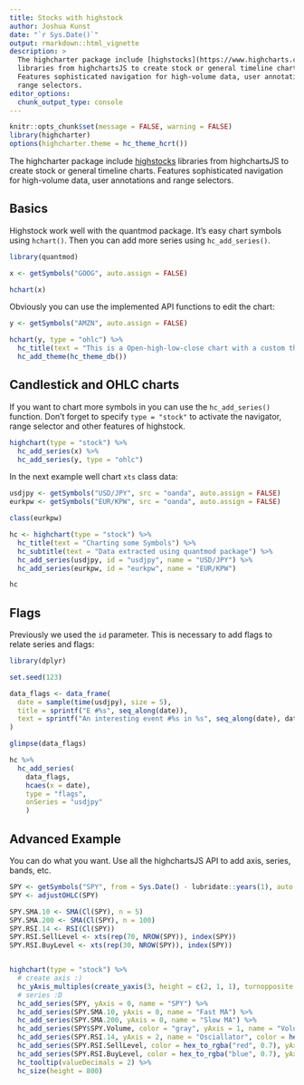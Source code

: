 ```yaml
---
title: Stocks with highstock
author: Joshua Kunst
date: "`r Sys.Date()`"
output: rmarkdown::html_vignette
description: >
  The highcharter package include [highstocks](https://www.highcharts.com/demo/stock)
  libraries from highchartsJS to create stock or general timeline charts.
  Features sophisticated navigation for high-volume data, user annotations and
  range selectors.
editor_options: 
  chunk_output_type: console
---
```


<script>
$(document).ready(function(){ 
  el = $(".page-header > h1")
  icon = "line-chart"
  text = el.text()
  text_new = "<span class=\"fa fa-" + icon  + "\"></span> " + text
  el.html(text_new) 
}) ;
</script>

```r
knitr::opts_chunk$set(message = FALSE, warning = FALSE)
library(highcharter)
options(highcharter.theme = hc_theme_hcrt())
```

The highcharter package include [highstocks](https://www.highcharts.com/demo/stock) 
libraries from highchartsJS to create stock or general timeline charts.
Features sophisticated navigation for high-volume data, user annotations and
range selectors.

## Basics

Highstock work well with the quantmod package. It's  easy chart symbols using
`hchart()`. Then you can add more series using `hc_add_series()`.

```r
library(quantmod)

x <- getSymbols("GOOG", auto.assign = FALSE)

hchart(x)
```

Obviously you can use the implemented API functions to edit the chart:

```r
y <- getSymbols("AMZN", auto.assign = FALSE)

hchart(y, type = "ohlc") %>% 
  hc_title(text = "This is a Open-high-low-close chart with a custom theme") %>% 
  hc_add_theme(hc_theme_db())
```

## Candlestick and OHLC charts

If you want to chart more symbols in you can
use the `hc_add_series()` function. Don't forget to specify `type = "stock"` to
activate the navigator, range selector and other features of highstock.   

```r
highchart(type = "stock") %>% 
  hc_add_series(x) %>% 
  hc_add_series(y, type = "ohlc")
```

In the next example well chart `xts` class data: 

```r
usdjpy <- getSymbols("USD/JPY", src = "oanda", auto.assign = FALSE)
eurkpw <- getSymbols("EUR/KPW", src = "oanda", auto.assign = FALSE)

class(eurkpw)

hc <- highchart(type = "stock") %>% 
  hc_title(text = "Charting some Symbols") %>% 
  hc_subtitle(text = "Data extracted using quantmod package") %>% 
  hc_add_series(usdjpy, id = "usdjpy", name = "USD/JPY") %>% 
  hc_add_series(eurkpw, id = "eurkpw", name = "EUR/KPW")

hc
```

## Flags

Previously we used the `id` parameter. This is necessary 
to add flags to relate series and flags:

```r
library(dplyr)

set.seed(123)

data_flags <- data_frame(
  date = sample(time(usdjpy), size = 5),
  title = sprintf("E #%s", seq_along(date)),
  text = sprintf("An interesting event #%s in %s", seq_along(date), date)
)

glimpse(data_flags)

hc %>% 
  hc_add_series(
    data_flags, 
    hcaes(x = date),
    type = "flags", 
    onSeries = "usdjpy"
    )


```

## Advanced Example

You can do what you want. Use all the highchartsJS API to add axis, series, 
bands, etc.

```r
SPY <- getSymbols("SPY", from = Sys.Date() - lubridate::years(1), auto.assign = FALSE)
SPY <- adjustOHLC(SPY)

SPY.SMA.10 <- SMA(Cl(SPY), n = 5)
SPY.SMA.200 <- SMA(Cl(SPY), n = 100)
SPY.RSI.14 <- RSI(Cl(SPY))
SPY.RSI.SellLevel <- xts(rep(70, NROW(SPY)), index(SPY))
SPY.RSI.BuyLevel <- xts(rep(30, NROW(SPY)), index(SPY))


highchart(type = "stock") %>% 
  # create axis :)
  hc_yAxis_multiples(create_yaxis(3, height = c(2, 1, 1), turnopposite = TRUE)) %>% 
  # series :D
  hc_add_series(SPY, yAxis = 0, name = "SPY") %>% 
  hc_add_series(SPY.SMA.10, yAxis = 0, name = "Fast MA") %>% 
  hc_add_series(SPY.SMA.200, yAxis = 0, name = "Slow MA") %>% 
  hc_add_series(SPY$SPY.Volume, color = "gray", yAxis = 1, name = "Volume", type = "column") %>% 
  hc_add_series(SPY.RSI.14, yAxis = 2, name = "Osciallator", color = hex_to_rgba("green", 0.7)) %>%
  hc_add_series(SPY.RSI.SellLevel, color = hex_to_rgba("red", 0.7), yAxis = 2, name = "Sell level") %>% 
  hc_add_series(SPY.RSI.BuyLevel, color = hex_to_rgba("blue", 0.7), yAxis = 2, name = "Buy level") %>% 
  hc_tooltip(valueDecimals = 2) %>% 
  hc_size(height = 800)
```

